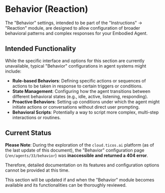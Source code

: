 # Behavior (Reaction)

The "Behavior" settings, intended to be part of the "Instructions" -> "Reaction" module, are designed to allow configuration of broader behavioral patterns and complex responses for your Embodied Agent.

## Intended Functionality

While the specific interface and options for this section are currently unavailable, typical "Behavior" configurations in agent systems might include:

- **Rule-based Behaviors**: Defining specific actions or sequences of actions to be taken in response to certain triggers or conditions.
- **State Management**: Configuring how the agent transitions between different behavioral states (e.g., idle, active, listening, responding).
- **Proactive Behaviors**: Setting up conditions under which the agent might initiate actions or conversations without direct user prompting.
- **Behavioral Scripts**: Potentially a way to script more complex, multi-step interactions or routines.

## Current Status

**Please Note**: During the exploration of the `cloud.ticos.ai` platform (as of the last update of this document), the "Behavior" configuration page (`/en/agents/33/behavior`) was **inaccessible and returned a 404 error**.

Therefore, detailed documentation on its features and configuration options cannot be provided at this time.

This section will be updated if and when the "Behavior" module becomes available and its functionalities can be thoroughly reviewed.
